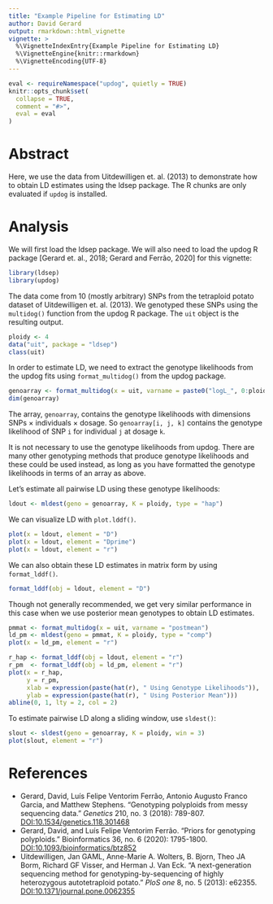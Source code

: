 ```yaml
---
title: "Example Pipeline for Estimating LD"
author: David Gerard
output: rmarkdown::html_vignette
vignette: >
  %\VignetteIndexEntry{Example Pipeline for Estimating LD}
  %\VignetteEngine{knitr::rmarkdown}
  %\VignetteEncoding{UTF-8}
---
```


```r
eval <- requireNamespace("updog", quietly = TRUE)
knitr::opts_chunk$set(
  collapse = TRUE,
  comment = "#>",
  eval = eval
)
```

# Abstract

Here, we use the data from Uitdewilligen et. al. (2013) to demonstrate how to obtain LD estimates using the ldsep package. The R chunks are only evaluated if `updog` is installed.

# Analysis

We will first load the ldsep package. We will also need to load the updog R package [Gerard et. al., 2018; Gerard and Ferrão, 2020] for this vignette:
```r
library(ldsep)
library(updog)
```

The data come from 10 (mostly arbitrary) SNPs from the tetraploid potato dataset of Uitdewilligen et. al. (2013). We genotyped these SNPs using the `multidog()` function from the updog R package. The `uit` object is the resulting output. 

```r
ploidy <- 4
data("uit", package = "ldsep")
class(uit)
```

In order to estimate LD, we need to extract the genotype likelihoods from the updog fits using `format_multidog()` from the updog package.

```r
genoarray <- format_multidog(x = uit, varname = paste0("logL_", 0:ploidy))
dim(genoarray)
```

The array, `genoarray`, contains the genotype likelihoods with dimensions SNPs $\times$ individuals $\times$ dosage. So `genoarray[i, j, k]` contains the genotype likelihood of SNP `i` for individual `j` at dosage `k`.

It is not necessary to use the genotype likelihoods from updog. There are many other genotyping methods that produce genotype likelihoods and these could be used instead, as long as you have formatted the genotype likelihoods in terms of an array as above.

Let's estimate all pairwise LD using these genotype likelihoods:
```r
ldout <- mldest(geno = genoarray, K = ploidy, type = "hap")
```

We can visualize LD with `plot.lddf()`.

```r
plot(x = ldout, element = "D")
plot(x = ldout, element = "Dprime")
plot(x = ldout, element = "r")
```

We can also obtain these LD estimates in matrix form by using `format_lddf()`.

```r
format_lddf(obj = ldout, element = "D")
```

Though not generally recommended, we get very similar performance in this case when we use posterior mean genotypes to obtain LD estimates.

```r
pmmat <- format_multidog(x = uit, varname = "postmean")
ld_pm <- mldest(geno = pmmat, K = ploidy, type = "comp")
plot(x = ld_pm, element = "r")
```

```r
r_hap <- format_lddf(obj = ldout, element = "r")
r_pm  <- format_lddf(obj = ld_pm, element = "r")
plot(x = r_hap, 
     y = r_pm, 
     xlab = expression(paste(hat(r), " Using Genotype Likelihoods")), 
     ylab = expression(paste(hat(r), " Using Posterior Mean")))
abline(0, 1, lty = 2, col = 2)
```

To estimate pairwise LD along a sliding window, use `sldest()`:

```r
slout <- sldest(geno = genoarray, K = ploidy, win = 3)
plot(slout, element = "r")
```


# References

- Gerard, David, Luís Felipe Ventorim Ferrão, Antonio Augusto Franco Garcia, and Matthew Stephens. "Genotyping polyploids from messy sequencing data." *Genetics* 210, no. 3 (2018): 789-807. [DOI:10.1534/genetics.118.301468](https://doi.org/10.1534/genetics.118.301468)
- Gerard, David, and Luís Felipe Ventorim Ferrão. "Priors for genotyping polyploids." Bioinformatics 36, no. 6 (2020): 1795-1800. [DOI:10.1093/bioinformatics/btz852](https://doi.org/10.1093/bioinformatics/btz852)
- Uitdewilligen, Jan GAML, Anne-Marie A. Wolters, B. Bjorn, Theo JA Borm, Richard GF Visser, and Herman J. Van Eck. "A next-generation sequencing method for genotyping-by-sequencing of highly heterozygous autotetraploid potato." *PloS one* 8, no. 5 (2013): e62355. [DOI:10.1371/journal.pone.0062355](https://doi.org/10.1371/journal.pone.0062355)

